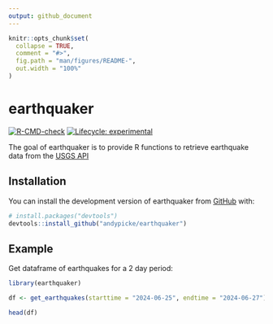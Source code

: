 ```yaml
---
output: github_document
---
```


<!-- README.md is generated from README.Rmd. Please edit that file -->

```r
knitr::opts_chunk$set(
  collapse = TRUE,
  comment = "#>",
  fig.path = "man/figures/README-",
  out.width = "100%"
)
```

# earthquaker

<!-- badges: start -->
[![R-CMD-check](https://github.com/andypicke/earthquaker/actions/workflows/R-CMD-check.yaml/badge.svg)](https://github.com/andypicke/earthquaker/actions/workflows/R-CMD-check.yaml)
[![Lifecycle: experimental](https://img.shields.io/badge/lifecycle-experimental-orange.svg)](https://lifecycle.r-lib.org/articles/stages.html#experimental)
<!-- badges: end -->

The goal of earthquaker is to provide R functions to retrieve earthquake data from the [USGS API](https://earthquake.usgs.gov/fdsnws/event/1/)

## Installation

You can install the development version of earthquaker from [GitHub](https://github.com/) with:

``` r
# install.packages("devtools")
devtools::install_github("andypicke/earthquaker")
```

## Example

Get dataframe of earthquakes for a 2 day period:

```r
library(earthquaker)

df <- get_earthquakes(starttime = "2024-06-25", endtime = "2024-06-27")

head(df)
```

